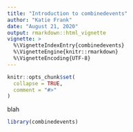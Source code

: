 ```yaml
---
title: "Introduction to combinedevents"
author: "Katie Frank"
date: "August 21, 2020"
output: rmarkdown::html_vignette
vignette: >
  %\VignetteIndexEntry{combinedevents}
  %\VignetteEngine{knitr::rmarkdown}
  %\VignetteEncoding{UTF-8}
---
```


```r
knitr::opts_chunk$set(
  collapse = TRUE,
  comment = "#>"
)
```

blah


```r
library(combinedevents)
```
